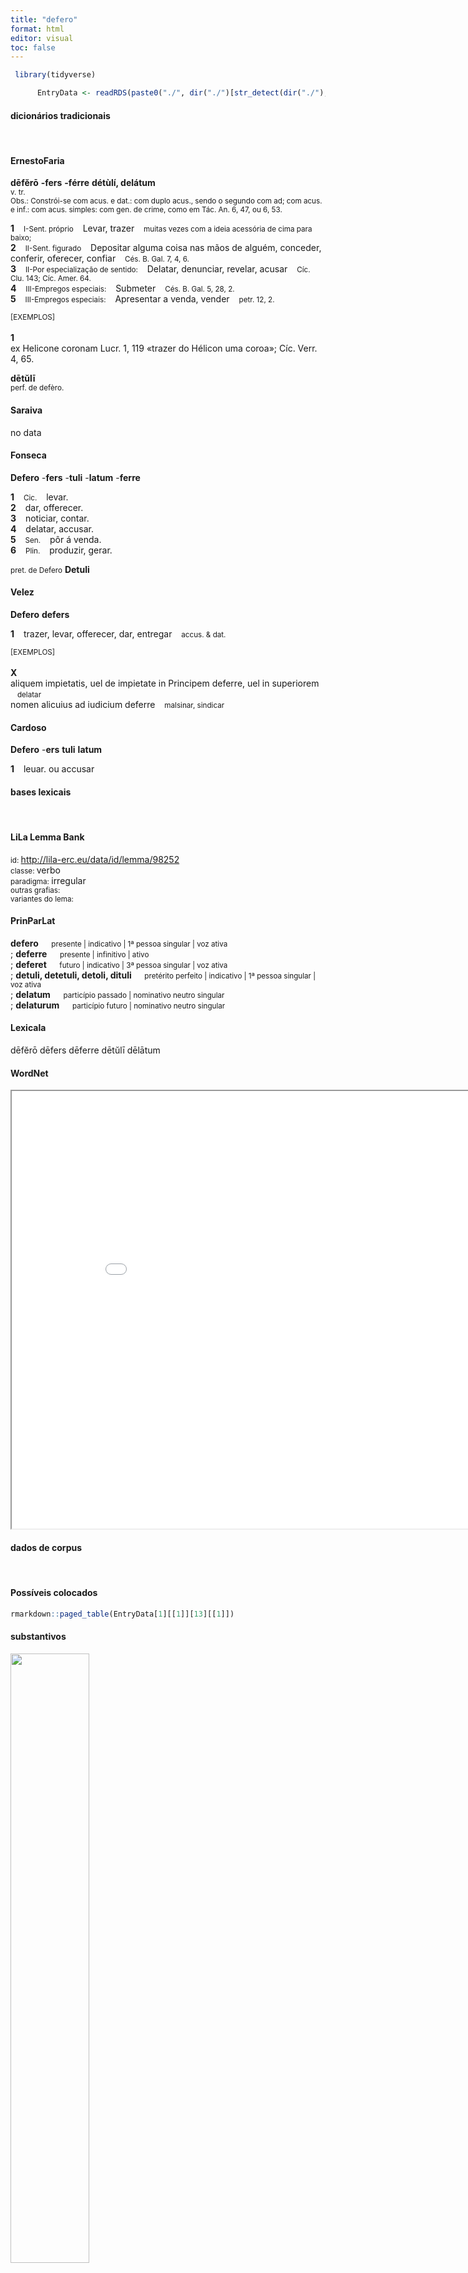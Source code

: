 ```yaml
---
title: "defero"
format: html
editor: visual
toc: false
---
```



```r
 library(tidyverse) 

      EntryData <- readRDS(paste0("./", dir("./")[str_detect(dir("./"), "_xx100-101-102-101-114-111xx_.rds")]))

```


#### dicionários tradicionais

&emsp;




::: panel-tabset

#### ErnestoFaria

<b>dēfĕrō</b> <b>-fers</b> <b>-férre</b> <b>détùlí, delátum</b> <br> <small>v. tr.</small> <br> <small>Obs.: Constrói-se com acus. e dat.: com duplo acus., sendo o segundo com ad; com acus. e inf.: com acus. simples: com gen. de crime, como em Tác. An. 6, 47, ou 6, 53.</small>   <p> <b>1</b> &ensp; <small>I-Sent. próprio</small> &ensp; Levar, trazer &ensp; <small>muitas vezes com a ideia acessória de cima para baixo;</small> <br> <b>2</b> &ensp; <small>II-Sent. figurado</small> &ensp; Depositar alguma coisa nas mãos de alguém, conceder, conferir, oferecer, confiar &ensp; <small>Cés. B. Gal. 7, 4, 6.</small> <br> <b>3</b> &ensp; <small>II-Por especialização de sentido:</small> &ensp; Delatar, denunciar, revelar, acusar &ensp; <small>Cíc. Clu. 143; Cíc. Amer. 64.</small> <br> <b>4</b> &ensp; <small>III-Empregos especiais:</small> &ensp; Submeter &ensp; <small>Cés. B. Gal. 5, 28, 2.</small> <br> <b>5</b> &ensp; <small>III-Empregos especiais:</small> &ensp; Apresentar a venda, vender &ensp; <small>petr. 12, 2.</small> </p>   <p><small>[EXEMPLOS]</small><br> <br><b>1</b><br>ex Helicone coronam Lucr. 1, 119 «trazer do Hélicon uma coroa»; Cíc. Verr. 4, 65. </p> 
 <b>dētŭlī</b> <br> <small>perf. de defèro.</small> <br> <small></small>




#### Saraiva

no data




#### Fonseca

<b>Defero</b> -<b>fers</b> -<b>tuli</b> -<b>latum</b> -<b>ferre</b>   <p> <b>1</b> &ensp; <small>Cic.</small> &ensp; levar. <br> <b>2</b> &ensp; dar, offerecer. <br> <b>3</b> &ensp; noticiar, contar. <br> <b>4</b> &ensp; delatar, accusar. <br> <b>5</b> &ensp; <small>Sen.</small> &ensp; pôr á venda. <br> <b>6</b> &ensp; <small>Plin.</small> &ensp; produzir, gerar. </p> 
 <small>pret. de Defero</small> <b>Detuli</b>




#### Velez

<b>Defero</b> <b>defers</b>   <p> <b>1</b> &ensp; trazer, levar, offerecer, dar, entregar &ensp; <small>accus. & dat.</small> </p>   <p><small>[EXEMPLOS]</small><br> <br><b>X</b><br>aliquem impietatis, uel de impietate in Principem deferre, uel in superiorem &ensp; <small>delatar</small> <br> nomen alicuius ad iudicium deferre &ensp; <small>malsinar, sindicar</small> </p>




#### Cardoso

<b>Defero</b> -<b>ers</b> <b>tuli</b> <b>latum</b>   <p> <b>1</b> &ensp; leuar. ou accusar </p>


:::



#### bases lexicais

&emsp;






::: panel-tabset

#### LiLa Lemma Bank

<small> id: </small> <a href=' http://lila-erc.eu/data/id/lemma/98252 ' target="_blank"> http://lila-erc.eu/data/id/lemma/98252 </a> <br>
<small> classe: </small> verbo    <br>
<small> paradigma: </small> irregular <br>
<small> outras grafias: </small>  <br>
<small> variantes do lema: </small>  <br>





#### PrinParLat

<b> defero </b>&emsp;<small> presente | indicativo | 1ª pessoa singular | voz ativa </small><br>
; <b> deferre </b>&emsp;<small> presente | infinitivo | ativo </small><br>
; <b> deferet </b>&emsp;<small> futuro | indicativo | 3ª pessoa singular | voz ativa </small><br>
; <b> detuli, detetuli, detoli, dituli </b>&emsp;<small> pretérito perfeito | indicativo | 1ª pessoa singular | voz ativa </small><br>
; <b> delatum </b>&emsp;<small> particípio passado | nominativo neutro singular </small><br>
; <b> delaturum </b>&emsp;<small> particípio futuro | nominativo neutro singular </small><br>





#### Lexicala

dēfĕrō 
 dēfers 
 dēferre 
 dētŭlī 
 dēlātum




#### WordNet

<iframe width='900' height='700' src='Media/Tree__xx100-101-102-101-114-111xx__sem_type_lexemes_pt.html'>

</iframe>


:::



#### dados de corpus

&emsp;




::: panel-tabset

#### Possíveis colocados

```r

rmarkdown::paged_table(EntryData[1][[1]][13][[1]])

```


#### substantivos

![](./Media/wordcloud__xx100-101-102-101-114-111xx__BY_collocate_scoreSUBST.webp){width=50% fig-alt='This chart plots collocate by scoreSUBST, for the headword defero here are all the values plotted: collocate: nomen; scoreSUBST: 2. collocate: Pompeius; scoreSUBST: 0. collocate: res; scoreSUBST: 2'}




#### adjetivos

![](./Media/wordcloud__xx100-101-102-101-114-111xx__BY_collocate_scoreADJ.webp){width=50% fig-alt='This chart plots collocate by scoreADJ, for the headword defero here are all the values plotted: collocate: nomen; scoreADJ: 0. collocate: Pompeius; scoreADJ: 0. collocate: res; scoreADJ: 0'}




#### verbos

![](./Media/wordcloud__xx100-101-102-101-114-111xx__BY_collocate_scoreVERBO.webp){width=50% fig-alt='This chart plots collocate by scoreVERBO, for the headword defero here are all the values plotted: collocate: nomen; scoreVERBO: 0. collocate: Pompeius; scoreVERBO: 0. collocate: res; scoreVERBO: 0'}




#### advérbios

![](./Media/wordcloud__xx100-101-102-101-114-111xx__BY_collocate_scoreADV.webp){width=50% fig-alt='This chart plots collocate by scoreADV, for the headword defero here are all the values plotted: collocate: nomen; scoreADV: 0. collocate: Pompeius; scoreADV: 0. collocate: res; scoreADV: 0'}




#### preposições e conjunções

![](./Media/wordcloud__xx100-101-102-101-114-111xx__BY_collocate_scoreFUNC.webp){width=50% fig-alt='This chart plots collocate by scoreFUNC, for the headword defero here are all the values plotted: collocate: nomen; scoreFUNC: 0. collocate: Pompeius; scoreFUNC: 0. collocate: res; scoreFUNC: 0'}


:::



::: panel-tabset

#### ExemplosTraduzidos

<p> <b>defertur</b> res ad senatum <br> <small> Cic.Att.1.16.5 <br> O assunto é levado ao senado. <small> [JDD] </small> </small> </p>
; <p> hoc Curio ad patrem <b>detulit</b> ille ad Pompeium <br> <small> Cic.Att.2.24.2 <br> Curião denunciou isto ao pai, este a Pompeu. <small> [JDD] </small> </small> </p>
; <p> num quis denique fecisset mentionem si hic nullius nomen <b>detulisset</b> <br> <small> Cic.Cael.56 <br> Enfim, acaso alguém teria feito menção a ele, se ele não tivesse delatado o nome de ninguém? <small> [JDD] </small> </small> </p>





#### Frequência por autor

![](./Media/barchart__xx100-101-102-101-114-111xx__lemma_BY_author_Frequencies.webp){width=50% fig-alt='This charts plots the frequency of lemma by author_Frequencies. The Cicero subcorpus registers the highest normalized frequency, with the value of 4.24 and an absolute frequency of 68. The Caesar subcorpus follows, with a normalized frequency of 4.15 and an absolute frequency of 11. the subcorpus with the least normalized frequency is Ovidius with the normalized value of 0 and an absolute freqeuncy of 0. here are all the values: subcorpus: Caesar ; normalized frequency: 11 ; absolute frequency: 4.15439232570436. subcorpus: Cicero ; normalized frequency: 68 ; absolute frequency: 4.23612668510628. subcorpus: Horatius ; normalized frequency: 1 ; absolute frequency: 0.888020602077968. subcorpus: Ovidius ; normalized frequency: 0 ; absolute frequency: 0. subcorpus: Phaedrus ; normalized frequency: 1 ; absolute frequency: 1.5181417944436. subcorpus: Sallustius ; normalized frequency: 0 ; absolute frequency: 0. subcorpus: Seneca ; normalized frequency: 5 ; absolute frequency: 0.933166607566115. subcorpus: Suetonius ; normalized frequency: 0 ; absolute frequency: 0. subcorpus: Tacitus ; normalized frequency: 1 ; absolute frequency: 3.43288705801579. subcorpus: Vergilius ; normalized frequency: 0 ; absolute frequency: 0. subcorpus: Hieronymus ; normalized frequency: 0 ; absolute frequency: 0'}




#### Frequência por gênero

![](./Media/barchart__xx100-101-102-101-114-111xx__lemma_BY_genre_Frequencies.webp){width=50% fig-alt='This charts plots the frequency of lemma by genre_Frequencies. The Prosa.oratória subcorpus registers the highest normalized frequency, with the value of 5.28 and an absolute frequency of 55. The Prosa.oratória subcorpus follows, with a normalized frequency of 5.28 and an absolute frequency of 55. the subcorpus with the least normalized frequency is Poesia.trágica with the normalized value of 0 and an absolute freqeuncy of 0. here are all the values: subcorpus: Prosa.histórica ; normalized frequency: 12 ; absolute frequency: 2.92120061345213. subcorpus: Prosa.filosófica ; normalized frequency: 6 ; absolute frequency: 0.988451590583351. subcorpus: Prosa.oratória ; normalized frequency: 55 ; absolute frequency: 5.28069282689889. subcorpus: Prosa.epistolográfica ; normalized frequency: 12 ; absolute frequency: 3.1797344921699. subcorpus: Poesia.lírica ; normalized frequency: 1 ; absolute frequency: 0.84125515268781. subcorpus: Poesia.didática ; normalized frequency: 1 ; absolute frequency: 0.848248367121893. subcorpus: Poesia.trágica ; normalized frequency: 0 ; absolute frequency: 0. subcorpus: Poesia.épica ; normalized frequency: 0 ; absolute frequency: 0. subcorpus: Prosa.ficcional ; normalized frequency: 0 ; absolute frequency: 0'}




#### Frequência por século

![](./Media/barchart__xx100-101-102-101-114-111xx__lemma_BY_period_Frequencies.webp){width=50% fig-alt='This charts plots the frequency of lemma by period_Frequencies. The I.a.C. subcorpus registers the highest normalized frequency, with the value of 3.72 and an absolute frequency of 80. The I.d.C. subcorpus follows, with a normalized frequency of 0.92 and an absolute frequency of 6. the subcorpus with the least normalized frequency is IV.d.C. with the normalized value of 0 and an absolute freqeuncy of 0. here are all the values: subcorpus: I.a.C. ; normalized frequency: 80 ; absolute frequency: 3.72352804282057. subcorpus: I.d.C. ; normalized frequency: 6 ; absolute frequency: 0.917852225791647. subcorpus: II.d.C. ; normalized frequency: 1 ; absolute frequency: 2.61780104712042. subcorpus: IV.d.C. ; normalized frequency: 0 ; absolute frequency: 0'}


:::

